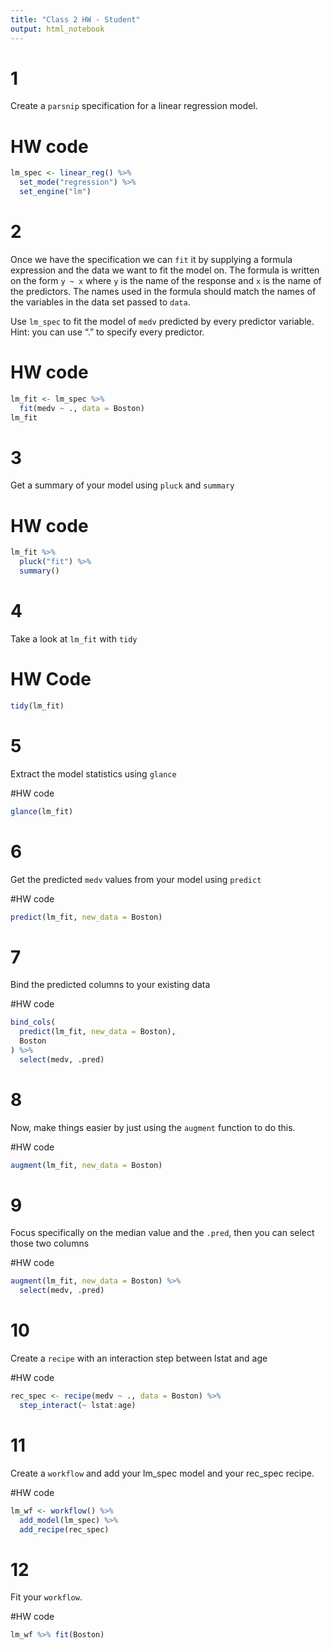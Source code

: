 ---
title: "Class 2 HW - Student"
output: html_notebook
---

# 1

Create a `parsnip` specification for a linear regression model.

# HW code
```{r}
lm_spec <- linear_reg() %>%
  set_mode("regression") %>%
  set_engine("lm")
```

# 2

Once we have the specification we can `fit` it by supplying a formula expression and the data we want to fit the model on.
The formula is written on the form `y ~ x` where `y` is the name of the response and `x` is the name of the predictors.
The names used in the formula should match the names of the variables in the data set passed to `data`. 

Use `lm_spec` to fit the model of `medv` predicted by every predictor variable. Hint: you can use "." to specify every predictor.

# HW code

```{r}
lm_fit <- lm_spec %>%
  fit(medv ~ ., data = Boston)
lm_fit
```

# 3

Get a summary of your model using `pluck` and `summary`

# HW code

```{r}
lm_fit %>% 
  pluck("fit") %>%
  summary()
```

# 4

Take a look at `lm_fit` with `tidy`

# HW Code

```{r}
tidy(lm_fit)
```

# 5

Extract the model statistics using `glance`

#HW code
```{r}
glance(lm_fit)
```

# 6

Get the predicted `medv` values from your model using `predict`

#HW code
```{r}
predict(lm_fit, new_data = Boston)
```


# 7

Bind the predicted columns to your existing data

#HW code

```{r}
bind_cols(
  predict(lm_fit, new_data = Boston),
  Boston
) %>%
  select(medv, .pred)
```

# 8

Now, make things easier by just using the `augment` function to do this.

#HW code
```{r}
augment(lm_fit, new_data = Boston)
```


# 9

Focus specifically on the median value and the `.pred`, then you can select those two columns

#HW code
```{r}
augment(lm_fit, new_data = Boston) %>%
  select(medv, .pred)
```


# 10

Create a `recipe` with an interaction step between lstat and age

#HW code
```{r}
rec_spec <- recipe(medv ~ ., data = Boston) %>%
  step_interact(~ lstat:age)
```

# 11

Create a `workflow` and add your lm_spec model and your rec_spec recipe.

#HW code
```{r}
lm_wf <- workflow() %>%
  add_model(lm_spec) %>%
  add_recipe(rec_spec)
```

# 12

Fit your `workflow`.

#HW code
```{r}
lm_wf %>% fit(Boston)
```

